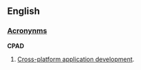 ==English==
===[[Wiktionary:List of acronyms and abbreviations|Acronynms]]===
'''CPAD'''

#[[Cross-platform application development]].